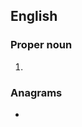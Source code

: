 {{also|obad}}
==English==

===Proper noun===
{{en-proper noun}}

# {{abbreviation of|Obadiah|lang=en}}

===Anagrams===
* {{anagrams|en|Abdo|Boda|doab}}